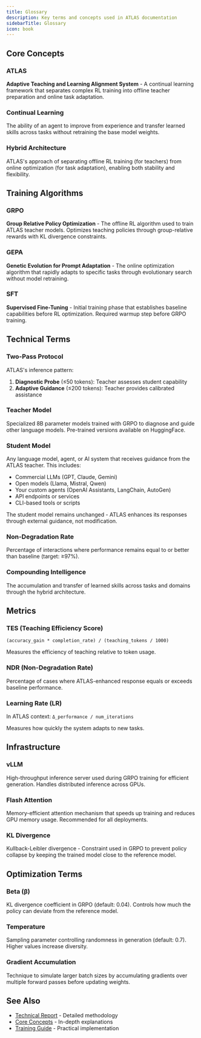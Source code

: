 ```yaml
---
title: Glossary
description: Key terms and concepts used in ATLAS documentation
sidebarTitle: Glossary
icon: book
---
```


## Core Concepts

### ATLAS
**Adaptive Teaching and Learning Alignment System** - A continual learning framework that separates complex RL training into offline teacher preparation and online task adaptation.

### Continual Learning
The ability of an agent to improve from experience and transfer learned skills across tasks without retraining the base model weights.

### Hybrid Architecture
ATLAS's approach of separating offline RL training (for teachers) from online optimization (for task adaptation), enabling both stability and flexibility.

## Training Algorithms

### GRPO
**Group Relative Policy Optimization** - The offline RL algorithm used to train ATLAS teacher models. Optimizes teaching policies through group-relative rewards with KL divergence constraints.

### GEPA
**Genetic Evolution for Prompt Adaptation** - The online optimization algorithm that rapidly adapts to specific tasks through evolutionary search without model retraining.

### SFT
**Supervised Fine-Tuning** - Initial training phase that establishes baseline capabilities before RL optimization. Required warmup step before GRPO training.

## Technical Terms

### Two-Pass Protocol
ATLAS's inference pattern:
1. **Diagnostic Probe** (≤50 tokens): Teacher assesses student capability
2. **Adaptive Guidance** (≤200 tokens): Teacher provides calibrated assistance

### Teacher Model
Specialized 8B parameter models trained with GRPO to diagnose and guide other language models. Pre-trained versions available on HuggingFace.

### Student Model
Any language model, agent, or AI system that receives guidance from the ATLAS teacher. This includes:
- Commercial LLMs (GPT, Claude, Gemini)
- Open models (Llama, Mistral, Qwen)
- Your custom agents (OpenAI Assistants, LangChain, AutoGen)
- API endpoints or services
- CLI-based tools or scripts

The student model remains unchanged - ATLAS enhances its responses through external guidance, not modification.

### Non-Degradation Rate
Percentage of interactions where performance remains equal to or better than baseline (target: ≥97%).

### Compounding Intelligence
The accumulation and transfer of learned skills across tasks and domains through the hybrid architecture.

## Metrics

### TES (Teaching Efficiency Score)
`(accuracy_gain * completion_rate) / (teaching_tokens / 1000)`

Measures the efficiency of teaching relative to token usage.

### NDR (Non-Degradation Rate)
Percentage of cases where ATLAS-enhanced response equals or exceeds baseline performance.

### Learning Rate (LR)
In ATLAS context: `Δ_performance / num_iterations`

Measures how quickly the system adapts to new tasks.

## Infrastructure

### vLLM
High-throughput inference server used during GRPO training for efficient generation. Handles distributed inference across GPUs.

### Flash Attention
Memory-efficient attention mechanism that speeds up training and reduces GPU memory usage. Recommended for all deployments.

### KL Divergence
Kullback-Leibler divergence - Constraint used in GRPO to prevent policy collapse by keeping the trained model close to the reference model.

## Optimization Terms

### Beta (β)
KL divergence coefficient in GRPO (default: 0.04). Controls how much the policy can deviate from the reference model.

### Temperature
Sampling parameter controlling randomness in generation (default: 0.7). Higher values increase diversity.

### Gradient Accumulation
Technique to simulate larger batch sizes by accumulating gradients over multiple forward passes before updating weights.

## See Also

- [Technical Report](/reference/technical-report) - Detailed methodology
- [Core Concepts](/concepts/hybrid-learning) - In-depth explanations
- [Training Guide](/training/offline/grpo-training) - Practical implementation